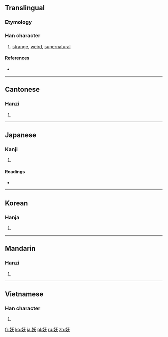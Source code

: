 ==Translingual==
===Etymology===
{{Han compound|女|夭|ls=psc|c1=s|c2=p}}

===Han character===
{{Han char|rn=38|rad=女|as=04|sn=7|four=4243<sub>4</sub>|canj=女竹大 (VHK)|ids=⿰[[女]][[夭]]}}

# [[strange]], [[weird]], [[supernatural]]

====References====
* {{Han ref|kx=0256.200|dkj=06086|dj=0520.180|hdz=21031.070|uh=5996|ud=22934|bh=A7AF|bd=42927}}

----

==Cantonese==

===Hanzi===
{{yue-hanzi|jyut=|y=yiu2}}

# {{defn|Cantonese|sort=女04}}

----

==Japanese==

===Kanji===
{{ja-kanji|grade=|rs=女04}}

# {{defn|Japanese|sort=女04}}

====Readings====
* {{ja-readings|on=[[よう]] (yō)|kun=[[なまめく]] (namameku)}}

----

==Korean==

===Hanja===
{{ko-hanja|hangeul=요|rv=yo|mr=yo}}

# {{defn|Korean|sort=女04}}

----

==Mandarin==

===Hanzi===
{{cmn-hanzi|pin=[[yāo]] ([[yao1]])|wg=yao<sup>1</sup>}}

# {{defn|Mandarin|sort=女04}}

----

==Vietnamese==

===Han character===
{{vi-hantu|[[yêu]], [[èo]]|rs=女04}}

# {{defn|Vietnamese|sort=女04}}

[[fr:妖]]
[[ko:妖]]
[[ja:妖]]
[[pl:妖]]
[[ru:妖]]
[[zh:妖]]
